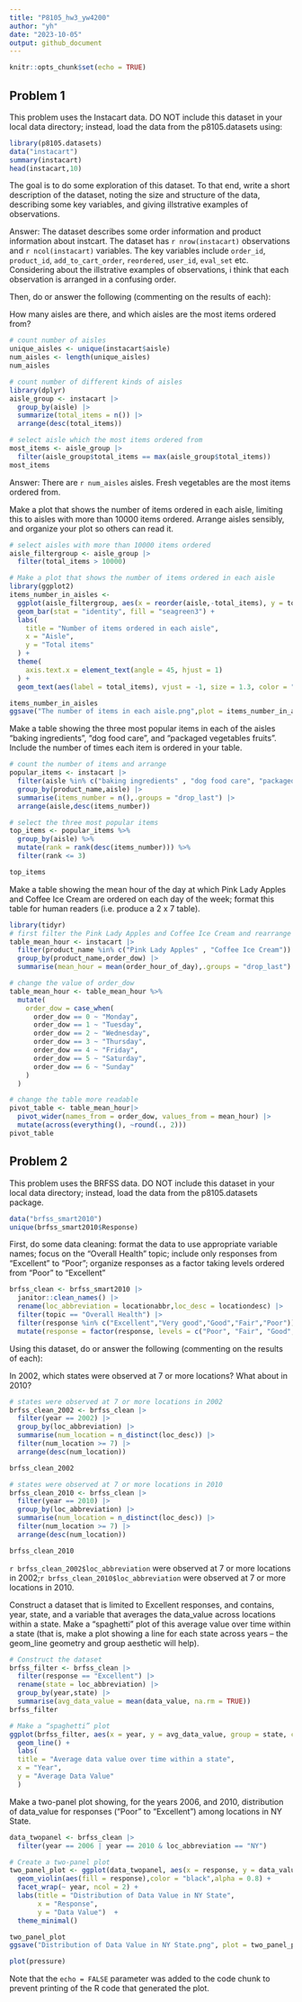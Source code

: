 ```yaml
---
title: "P8105_hw3_yw4200"
author: "yh"
date: "2023-10-05"
output: github_document
---
```


```r
knitr::opts_chunk$set(echo = TRUE)
```

## Problem 1
This problem uses the Instacart data. DO NOT include this dataset in your local data directory; instead, load the data from the p8105.datasets using:
```r
library(p8105.datasets)
data("instacart")
summary(instacart)
head(instacart,10)
```

The goal is to do some exploration of this dataset. To that end, write a short description of the dataset, noting the size and structure of the data, describing some key variables, and giving illstrative examples of observations. 

Answer: The dataset describes some order information and product information about instcart. The dataset has `r nrow(instacart)` observations and `r ncol(instacart)` variables. The key variables include `order_id`, `product_id`, `add_to_cart_order`, `reordered`, `user_id`, `eval_set` etc. Considering about the illstrative examples of observations, i think that each observation is arranged in a confusing order.

Then, do or answer the following (commenting on the results of each):

How many aisles are there, and which aisles are the most items ordered from?
```r
# count number of aisles
unique_aisles <- unique(instacart$aisle)
num_aisles <- length(unique_aisles)
num_aisles

# count number of different kinds of aisles
library(dplyr)
aisle_group <- instacart |>
  group_by(aisle) |>
  summarize(total_items = n()) |>
  arrange(desc(total_items))

# select aisle which the most items ordered from
most_items <- aisle_group |>
  filter(aisle_group$total_items == max(aisle_group$total_items))
most_items

```
Answer: There are `r num_aisles` aisles. Fresh vegetables are the most items ordered from.

Make a plot that shows the number of items ordered in each aisle, limiting this to aisles with more than 10000 items ordered. Arrange aisles sensibly, and organize your plot so others can read it.
```r
# select aisles with more than 10000 items ordered
aisle_filtergroup <- aisle_group |>
  filter(total_items > 10000)

# Make a plot that shows the number of items ordered in each aisle
library(ggplot2)
items_number_in_aisles <-
  ggplot(aisle_filtergroup, aes(x = reorder(aisle,-total_items), y = total_items)) +
  geom_bar(stat = "identity", fill = "seagreen3") +
  labs(
    title = "Number of items ordered in each aisle",
    x = "Aisle",
    y = "Total items"
  ) +
  theme(
    axis.text.x = element_text(angle = 45, hjust = 1)
  ) +
  geom_text(aes(label = total_items), vjust = -1, size = 1.3, color = "black")

items_number_in_aisles
ggsave("The number of items in each aisle.png",plot = items_number_in_aisles)
```

Make a table showing the three most popular items in each of the aisles “baking ingredients”, “dog food care”, and “packaged vegetables fruits”. Include the number of times each item is ordered in your table.
```r
# count the number of items and arrange 
popular_items <- instacart |> 
  filter(aisle %in% c("baking ingredients" , "dog food care", "packaged vegetables fruits") )  |>
  group_by(product_name,aisle) |>
  summarise(items_number = n(),.groups = "drop_last") |>
  arrange(aisle,desc(items_number))

# select the three most popular items
top_items <- popular_items %>%
  group_by(aisle) %>%
  mutate(rank = rank(desc(items_number))) %>%
  filter(rank <= 3)

top_items
```

Make a table showing the mean hour of the day at which Pink Lady Apples and Coffee Ice Cream are ordered on each day of the week; format this table for human readers (i.e. produce a 2 x 7 table).


```r
library(tidyr)
# first filter the Pink Lady Apples and Coffee Ice Cream and rearrange
table_mean_hour <- instacart |>
  filter(product_name %in% c("Pink Lady Apples" , "Coffee Ice Cream")) |>
  group_by(product_name,order_dow) |>
  summarise(mean_hour = mean(order_hour_of_day),.groups = "drop_last") 

# change the value of order_dow
table_mean_hour <- table_mean_hour %>%
  mutate(
    order_dow = case_when(
      order_dow == 0 ~ "Monday",
      order_dow == 1 ~ "Tuesday",
      order_dow == 2 ~ "Wednesday",
      order_dow == 3 ~ "Thursday",
      order_dow == 4 ~ "Friday",
      order_dow == 5 ~ "Saturday",
      order_dow == 6 ~ "Sunday"
    )
  )

# change the table more readable
pivot_table <- table_mean_hour|>
  pivot_wider(names_from = order_dow, values_from = mean_hour) |>
  mutate(across(everything(), ~round(., 2)))
pivot_table
```

## Problem 2
This problem uses the BRFSS data. DO NOT include this dataset in your local data directory; instead, load the data from the p8105.datasets package.
```r
data("brfss_smart2010")
unique(brfss_smart2010$Response)
```

First, do some data cleaning:
format the data to use appropriate variable names;
focus on the “Overall Health” topic;
include only responses from “Excellent” to “Poor”;
organize responses as a factor taking levels ordered from “Poor” to “Excellent”
```r
brfss_clean <- brfss_smart2010 |>
  janitor::clean_names() |>
  rename(loc_abbreviation = locationabbr,loc_desc = locationdesc) |>
  filter(topic == "Overall Health") |>
  filter(response %in% c("Excellent","Very good","Good","Fair","Poor")) |>
  mutate(response = factor(response, levels = c("Poor", "Fair", "Good", "Very good", "Excellent"),ordered = TRUE))
```

Using this dataset, do or answer the following (commenting on the results of each):

In 2002, which states were observed at 7 or more locations? What about in 2010?
```r
# states were observed at 7 or more locations in 2002
brfss_clean_2002 <- brfss_clean |>
  filter(year == 2002) |>
  group_by(loc_abbreviation) |>
  summarise(num_location = n_distinct(loc_desc)) |>
  filter(num_location >= 7) |>
  arrange(desc(num_location))

brfss_clean_2002

# states were observed at 7 or more locations in 2010
brfss_clean_2010 <- brfss_clean |>
  filter(year == 2010) |>
  group_by(loc_abbreviation) |>
  summarise(num_location = n_distinct(loc_desc)) |>
  filter(num_location >= 7) |>
  arrange(desc(num_location))

brfss_clean_2010
```
`r brfss_clean_2002$loc_abbreviation` were observed at 7 or more locations in 2002;`r brfss_clean_2010$loc_abbreviation` were observed at 7 or more locations in 2010.

Construct a dataset that is limited to Excellent responses, and contains, year, state, and a variable that averages the data_value across locations within a state. Make a “spaghetti” plot of this average value over time within a state (that is, make a plot showing a line for each state across years – the geom_line geometry and group aesthetic will help).

```r
# Construct the dataset
brfss_filter <- brfss_clean |>
  filter(response == "Excellent") |> 
  rename(state = loc_abbreviation) |>
  group_by(year,state) |>
  summarise(avg_data_value = mean(data_value, na.rm = TRUE))
brfss_filter

# Make a “spaghetti” plot
ggplot(brfss_filter, aes(x = year, y = avg_data_value, group = state, color = state)) +
  geom_line() +
  labs(
  title = "Average data value over time within a state",
  x = "Year",
  y = "Average Data Value"
  )
```

Make a two-panel plot showing, for the years 2006, and 2010, distribution of data_value for responses (“Poor” to “Excellent”) among locations in NY State.
```r
data_twopanel <- brfss_clean |>
  filter(year == 2006 | year == 2010 & loc_abbreviation == "NY") 

# Create a two-panel plot
two_panel_plot <- ggplot(data_twopanel, aes(x = response, y = data_value)) +
  geom_violin(aes(fill = response),color = "black",alpha = 0.8) +
  facet_wrap(~ year, ncol = 2) +
  labs(title = "Distribution of Data Value in NY State",
       x = "Response",
       y = "Data Value")  +
  theme_minimal()

two_panel_plot
ggsave("Distribution of Data Value in NY State.png", plot = two_panel_plot)
```


```r
plot(pressure)
```

Note that the `echo = FALSE` parameter was added to the code chunk to prevent printing of the R code that generated the plot.
